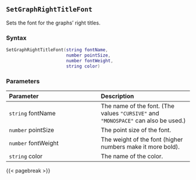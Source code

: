 ## `SetGraphRightTitleFont`

Sets the font for the graphs' right titles.

### Syntax {-}

``` .lua
SetGraphRightTitleFont(string fontName,
                       number pointSize,
                       number fontWeight,
                       string color)
```


### Parameters {-}

**Parameter** | **Description**
| :-- | :-- |
|`string` fontName | The name of the font. (The values `"CURSIVE"` and `"MONOSPACE"` can also be used.) | 
|`number` pointSize | The point size of the font. | 
|`number` fontWeight | The weight of the font (higher numbers make it more bold). | 
|`string` color | The name of the color. |


{{< pagebreak >}}
